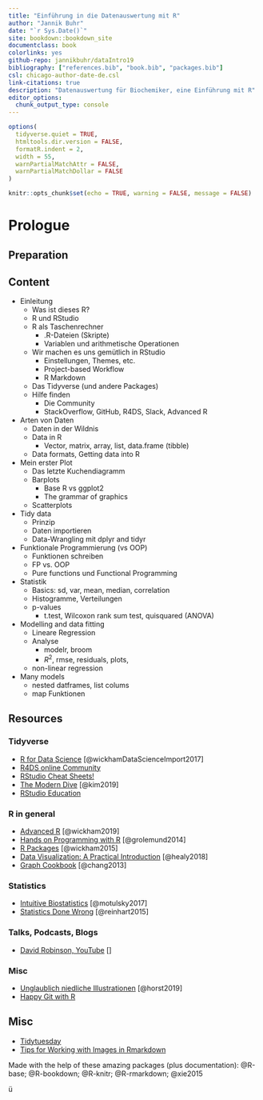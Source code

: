 ```yaml
--- 
title: "Einführung in die Datenauswertung mit R"
author: "Jannik Buhr"
date: "`r Sys.Date()`"
site: bookdown::bookdown_site
documentclass: book
colorlinks: yes
github-repo: jannikbuhr/dataIntro19
bibliography: ["references.bib", "book.bib", "packages.bib"]
csl: chicago-author-date-de.csl
link-citations: true
description: "Datenauswertung für Biochemiker, eine Einführung mit R"
editor_options: 
  chunk_output_type: console
---
```


```r
options(
  tidyverse.quiet = TRUE,
  htmltools.dir.version = FALSE,
  formatR.indent = 2,
  width = 55,
  warnPartialMatchAttr = FALSE,
  warnPartialMatchDollar = FALSE
)

knitr::opts_chunk$set(echo = TRUE, warning = FALSE, message = FALSE)
```

# Prologue {-}

## Preparation

## Content

- Einleitung
  - Was ist dieses R?
  - R und RStudio
  - R als Taschenrechner
    - .R-Dateien (Skripte)
    - Variablen und arithmetische Operationen
  - Wir machen es uns gemütlich in RStudio
    - Einstellungen, Themes, etc.
    - Project-based Workflow
    - R Markdown
  - Das Tidyverse (und andere Packages)
  - Hilfe finden
    - Die Community
    - StackOverflow, GitHub, R4DS, Slack, Advanced R
- Arten von Daten
  - Daten in der Wildnis
  - Data in R
    - Vector, matrix, array, list, data.frame (tibble)
  - Data formats, Getting data into R
- Mein erster Plot
  - Das letzte Kuchendiagramm
  - Barplots
    - Base R vs ggplot2
    - The grammar of graphics
  - Scatterplots
- Tidy data
  - Prinzip
  - Daten importieren
  - Data-Wrangling mit dplyr and tidyr
- Funktionale Programmierung (vs OOP)
  - Funktionen schreiben
  - FP vs. OOP
  - Pure functions und Functional Programming
- Statistik
  - Basics: sd, var, mean, median, correlation
  - Histogramme, Verteilungen
  - p-values
    - t.test, Wilcoxon rank sum test, quisquared (ANOVA)
- Modelling and data fitting
  - Lineare Regression
  - Analyse
    - modelr, broom
    - $R^2$, rmse, residuals, plots,
  - non-linear regression
- Many models
  - nested datframes, list colums
  - map Funktionen


## Resources

### Tidyverse

- [R for Data Science](https://r4ds.had.co.nz/) [@wickhamDataScienceImport2017]
- [R4DS online Community](https://www.rfordatasci.com/)
- [RStudio Cheat Sheets!](https://www.rstudio.com/resources/cheatsheets/)
- [The Modern Dive](https://moderndive.com/) [@kim2019]
- [RStudio Education](https://education.rstudio.com/)

### R in general

- [Advanced R](https://adv-r.hadley.nz/) [@wickham2019]
- [Hands on Programming with R](https://rstudio-education.github.io/hopr/) [@grolemund2014]
- [R Packages](http://r-pkgs.had.co.nz/) [@wickham2015]
- [Data Visualization: A Practical Introduction](https://socviz.co/index.html) [@healy2018]
- [Graph Cookbook](http://www.cookbook-r.com/Graphs/) [@chang2013]

### Statistics

- [Intuitive Biostatistics](http://www.intuitivebiostatistics.com/) [@motulsky2017]
- [Statistics Done Wrong](https://www.statisticsdonewrong.com/) [@reinhart2015]

### Talks, Podcasts, Blogs

- [David Robinson, YouTube](https://www.youtube.com/user/safe4democracy) []

### Misc

- [Unglaublich niedliche Illustrationen](https://github.com/allisonhorst/stats-illustrations) [@horst2019]
- [Happy Git with R](https://happygitwithr.com/)

## Misc

- [Tidytuesday](https://github.com/rfordatascience/tidytuesday)
- [Tips for Working with Images in Rmarkdown](http://zevross.com/blog/2017/06/19/tips-and-tricks-for-working-with-images-and-figures-in-r-markdown-documents/)

Made with the help of these amazing packages (plus documentation):
@R-base; @R-bookdown; @R-knitr; @R-rmarkdown; @xie2015

ü